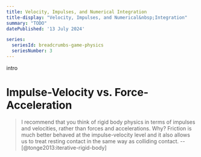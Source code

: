 ```yaml
---
title: Velocity, Impulses, and Numerical Integration
title-display: "Velocity, Impulses, and Numerical&nbsp;Integration"
summary: "TODO"
datePublished: '13 July 2024'

series:
  seriesId: breadcrumbs-game-physics
  seriesNumber: 3
---
```



intro

<PostContent>
  <SeriesSummary />
</PostContent>

# Impulse-Velocity vs. Force-Acceleration

> I recommend that you think of rigid body physics in terms of
impulses and velocities, rather than forces and accelerations.
Why? Friction is much better behaved at the impulse-velocity
level and it also allows us to treat resting contact in the same
way as colliding contact. -- [@tonge2013:iterative-rigid-body]